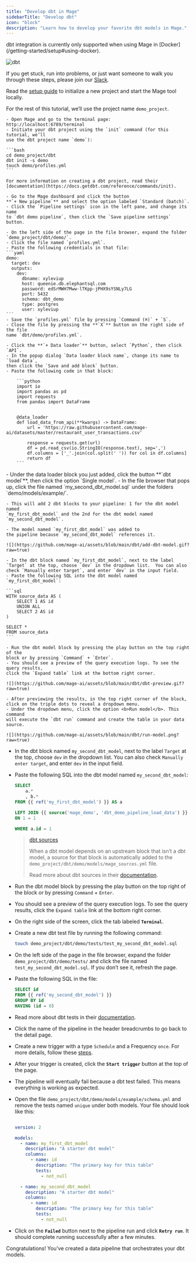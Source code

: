 ```yaml
---
title: "Develop dbt in Mage"
sidebarTitle: "Develop dbt"
icon: "block"
description: "Learn how to develop your favorite dbt models in Mage."
---
```


<Warning>
  dbt integration is currently only supported when using Mage in
  [Docker](/getting-started/setup#using-docker).
</Warning>

<img
    noZoom
    class="hero inline"
    alt="dbt"
    src="https://www.getdbt.com/ui/img/social/facebook.png"
/>

If you get stuck, run into problems, or just want someone to walk you through
these steps, please join our [Slack](https://www.mage.ai/chat).

<Steps>
<Step title="Set up new Mage project">

Read the [setup guide](/getting-started/setup) to initialize a new project and
start the Mage tool locally.

For the rest of this tutorial, we’ll use the project name `demo_project`.
</Step>
<Step title="Set up dbt project">

    - Open Mage and go to the terminal page: http://localhost:6789/terminal
    - Initiate your dbt project using the `init` command (for this tutorial, we’ll
    use the dbt project name `demo`):

    ```bash
    cd demo_project/dbt
    dbt init -s demo
    touch demo/profiles.yml
    ```

    For more information on creating a dbt project, read their
    [documentation](https://docs.getdbt.com/reference/commands/init).

</Step>
<Step title="Create standard pipeline">

    - Go to the Mage dashboard and click the button
    **`+ New pipeline`** and select the option labeled `Standard (batch)`.
    - Click the `Pipeline settings` icon in the left pane, and change its name
    to `dbt demo pipeline`, then click the `Save pipeline settings` button.

</Step>
<Step title="Create dbt profile for database connections">

    - On the left side of the page in the file browser, expand the folder
    `demo_project/dbt/demo/`.
    - Click the file named `profiles.yml`.
    - Paste the following credentials in that file:
    ```yaml
    demo:
      target: dev
      outputs:
        dev:
          dbname: xyleviup
          host: queenie.db.elephantsql.com
          password: edSrMWH7Mww-lTKpp-jPHX9sYSNLy7LG
          port: 5432
          schema: dbt_demo
          type: postgres
          user: xyleviup
    ```
    - Save the `profiles.yml` file by pressing `Command (⌘)` + `S`.
    - Close the file by pressing the **`X`** button on the right side of the file
    name `dbt/demo/profiles.yml`.

</Step>
<Step title="Add data loader block to pipeline">

    - Click the **`+ Data loader`** button, select `Python`, then click `API`.
    - In the popup dialog `Data loader block name`, change its name to `load data`,
    then click the `Save and add block` button.
    - Paste the following code in that block:

        ```python
        import io
        import pandas as pd
        import requests
        from pandas import DataFrame


        @data_loader
        def load_data_from_api(**kwargs) -> DataFrame:
            url = 'https://raw.githubusercontent.com/mage-ai/datasets/master/restaurant_user_transactions.csv'

            response = requests.get(url)
            df = pd.read_csv(io.StringIO(response.text), sep=',')
            df.columns = ['_'.join(col.split(' ')) for col in df.columns]
            return df
        ```

</Step>
<Step title="Add dbt model block to pipeline">
    - Under the data loader block you just added, click the button **`dbt model`**,
    then click the option `Single model`.
    - In the file browser that pops up, click the file named
    `my_second_dbt_model.sql` under the folders `demo/models/example/`.

    - This will add 2 dbt blocks to your pipeline: 1 for the dbt model named
    `my_first_dbt_model` and the 2nd for the dbt model named `my_second_dbt_model`. 
    
    - The model named `my_first_dbt_model` was added to
    the pipeline because `my_second_dbt_model` references it.

    ![](https://github.com/mage-ai/assets/blob/main/dbt/add-dbt-model.gif?raw=true)
</Step>
<Step title="Edit my_first_dbt_model">

    - In the dbt block named `my_first_dbt_model`, next to the label
    `Target` at the top, choose `dev` in the dropdown list.  You can also
    check `Manually enter target`, and enter `dev` in the input field.
    - Paste the following SQL into the dbt model named `my_first_dbt_model`:

    ```sql
    WITH source_data AS (
        SELECT 1 AS id
        UNION ALL
        SELECT 2 AS id
    )

    SELECT *
    FROM source_data
    ```

    - Run the dbt model block by pressing the play button on the top right of the
    block or by pressing `Command` + `Enter`.
    - You should see a preview of the query execution logs. To see the query results,
    click the `Expand table` link at the bottom right corner.

    ![](https://github.com/mage-ai/assets/blob/main/dbt/dbt-preview.gif?raw=true)

    - After previewing the results, in the top right corner of the block,
    click on the triple dots to reveal a dropdown menu.
    - Under the dropdown menu, click the option <b>Run model</b>. This command
    will execute the `dbt run` command and create the table in your data source.

    ![](https://github.com/mage-ai/assets/blob/main/dbt/run-model.png?raw=true)

</Step>
<Step title="Edit my_second_dbt_model">

- In the dbt block named `my_second_dbt_model`, next to the label
   `Target` at the top, choose `dev` in the dropdown list.  You can also
   check `Manually enter target`, and enter `dev` in the input field.
- Paste the following SQL into the dbt model named `my_second_dbt_model`:

   ```sql
   SELECT
       a.*
       , b.*
   FROM {{ ref('my_first_dbt_model') }} AS a

   LEFT JOIN {{ source('mage_demo', 'dbt_demo_pipeline_load_data') }} AS b
   ON 1 = 1

   WHERE a.id = 1
   ```

   > [dbt sources](https://docs.getdbt.com/docs/build/sources)
   >
   > When a dbt model depends on an upstream block that isn’t a dbt model, a
   > source for that block is automatically added to the
   > `demo_project/dbt/demo/models/mage_sources.yml` file.
   >
   > Read more about dbt sources in their
   > [documentation](https://docs.getdbt.com/docs/build/sources).

- Run the dbt model block by pressing the play button on the top right of the
   block or by pressing `Command` + `Enter`.
- You should see a preview of the query execution logs. To see the query results,
   click the `Expand table` link at the bottom right corner.

</Step>
<Step title="Add test for dbt model">

- On the right side of the screen, click the tab labeled **`Terminal`**.
- Create a new dbt test file by running the following command:

   ```bash
   touch demo_project/dbt/demo/tests/test_my_second_dbt_model.sql
   ```

- On the left side of the page in the file browser, expand the folder
   `demo_project/dbt/demo/tests/` and click the file named
   `test_my_second_dbt_model.sql`. If you don’t see it, refresh the page.
- Paste the following SQL in the file:

   ```sql
   SELECT id
   FROM {{ ref('my_second_dbt_model') }}
   GROUP BY id
   HAVING (id = 0)
   ```

- Read more about dbt tests in their
   [documentation](https://docs.getdbt.com/docs/build/tests).

</Step>
<Step title="Execute pipeline end-to-end">

- Click the name of the pipeline in the header breadcrumbs to go back to the
    detail page.
- Create a new trigger with a type `Schedule` and a Frequency `once`.
    For more details, follow these
    [steps](/design/data-pipeline-management#create-trigger).
- After your trigger is created, click the **`Start trigger`** button at the
    top of the page.
- The pipeline will eventually fail because a dbt test failed. This means
    everything is working as expected.
- Open the file `demo_project/dbt/demo/models/example/schema.yml` and remove
    the tests named `unique` under both models. Your file should look like this:

    ```yaml

    version: 2

    models:
      - name: my_first_dbt_model
        description: "A starter dbt model"
        columns:
          - name: id
            description: "The primary key for this table"
            tests:
              - not_null

      - name: my_second_dbt_model
        description: "A starter dbt model"
        columns:
          - name: id
            description: "The primary key for this table"
            tests:
              - not_null

    ```

- Click on the **`Failed`** button next to the pipeline run and click
    **`Retry run`**. It should complete running successfully after a few
    minutes.

</Step>
</Steps>

Congratulations! You’ve created a data pipeline that orchestrates your dbt
models.

